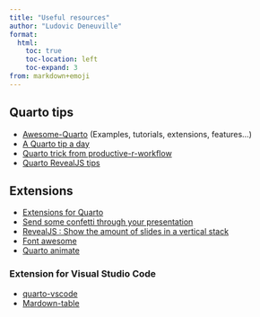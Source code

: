 ```yaml
---
title: "Useful resources"
author: "Ludovic Deneuville"
format:
  html:
    toc: true
    toc-location: left
    toc-expand: 3
from: markdown+emoji
---
```


## Quarto tips

- [Awesome-Quarto](https://github.com/mcanouil/awesome-quarto){target="_blank"} (Examples, tutorials, extensions, features...)
- [A Quarto tip a day](https://mine-cetinkaya-rundel.github.io/quarto-tip-a-day/){target="_blank"}
- [Quarto trick from productive-r-workflow](https://www.productive-r-workflow.com/quarto-tricks){target="_blank"}
- [Quarto RevealJS tips](https://www.avonture.be/blog/quarto-revealjs-tips/){target="_blank"}


## Extensions

- [Extensions for Quarto](https://github.com/quarto-ext){target="_blank"}
- [Send some confetti through your presentation](https://github.com/ArthurData/quarto-confetti){target="_blank"}
- [RevealJS : Show the amount of slides in a vertical stack](https://github.com/Martinomagnifico/quarto-verticator){target="_blank"}
- [Font awesome](https://github.com/quarto-ext/fontawesome){target="_blank"}
- [Quarto animate](https://github.com/mcanouil/quarto-animate){target="_blank"}

### Extension for Visual Studio Code

- [quarto-vscode](https://github.com/quarto-dev/quarto/tree/main/apps/vscode){target="_blank"}
- [Mardown-table](https://github.com/takumisoft68/vscode-markdown-table){target="_blank"}